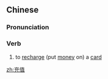 ==Chinese==
{{zh-forms}}

===Pronunciation===
{{zh-pron
|m=chōngzhí
|cat=v
}}

===Verb===
{{zh-verb}}

# to [[recharge]] (put [[money]] on) a [[card]]

[[zh:充值]]